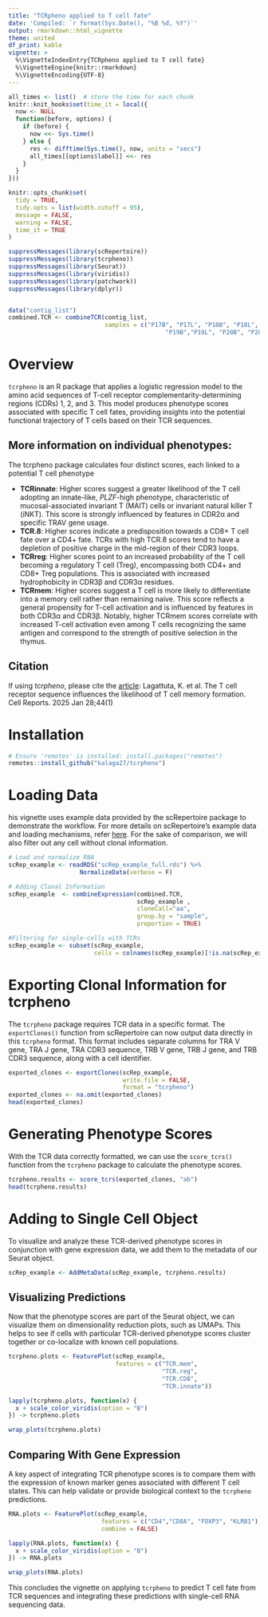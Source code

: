 ```yaml
---
title: "TCRpheno applied to T cell fate"
date: 'Compiled: `r format(Sys.Date(), "%B %d, %Y")`'
output: rmarkdown::html_vignette
theme: united
df_print: kable
vignette: >
  %\VignetteIndexEntry{TCRpheno applied to T cell fate}
  %\VignetteEngine{knitr::rmarkdown}
  %\VignetteEncoding{UTF-8}
---
```


```r
all_times <- list()  # store the time for each chunk
knitr::knit_hooks$set(time_it = local({
  now <- NULL
  function(before, options) {
    if (before) {
      now <<- Sys.time()
    } else {
      res <- difftime(Sys.time(), now, units = "secs")
      all_times[[options$label]] <<- res
    }
  }
}))

knitr::opts_chunk$set(
  tidy = TRUE,
  tidy.opts = list(width.cutoff = 95),
  message = FALSE,
  warning = FALSE,
  time_it = TRUE
)

suppressMessages(library(scRepertoire))
suppressMessages(library(tcrpheno))
suppressMessages(library(Seurat))
suppressMessages(library(viridis))
suppressMessages(library(patchwork))
suppressMessages(library(dplyr))


data("contig_list") 
combined.TCR <- combineTCR(contig_list, 
                           samples = c("P17B", "P17L", "P18B", "P18L", 
                                            "P19B","P19L", "P20B", "P20L"))
```

# Overview

`tcrpheno` is an R package that applies a logistic regression model to the amino acid sequences of T-cell receptor complementarity-determining regions (CDRs) 1, 2, and 3. This model produces phenotype scores associated with specific T cell fates, providing insights into the potential functional trajectory of T cells based on their TCR sequences.

## More information on individual phenotypes:

The tcrpheno package calculates four distinct scores, each linked to a potential T cell phenotype 

* **TCRinnate**: Higher scores suggest a greater likelihood of the T cell adopting an innate-like, *PLZF*-high phenotype, characteristic of mucosal-associated invariant T (MAIT) cells or invariant natural killer T (iNKT). This score is strongly influenced by features in CDR2α and specific TRAV gene usage.  
* **TCR.8**: Higher scores indicate a predisposition towards a CD8+ T cell fate over a CD4+ fate. TCRs with high TCR.8 scores tend to have a depletion of positive charge in the mid-region of their CDR3 loops.  
* **TCRreg**: Higher scores point to an increased probability of the T cell becoming a regulatory T cell (Treg), encompassing both CD4+ and CD8+ Treg populations. This is associated with increased hydrophobicity in CDR3β and CDR3α residues.  
* **TCRmem**: Higher scores suggest a T cell is more likely to differentiate into a memory cell rather than remaining naive. This score reflects a general propensity for T-cell activation and is influenced by features in both CDR3α and CDR3β. Notably, higher TCRmem scores correlate with increased T-cell activation even among T cells recognizing the same antigen and correspond to the strength of positive selection in the thymus.

## Citation 

If using *tcrpheno*, please cite the [article](https://pubmed.ncbi.nlm.nih.gov/39731734/): Lagattuta, K. et al. The T cell receptor sequence influences the likelihood of T cell memory formation. Cell Reports. 2025 Jan 28;44(1)

# Installation 

```r
# Ensure 'remotes' is installed: install.packages("remotes")
remotes::install_github("kalaga27/tcrpheno")
```

# Loading Data

his vignette uses example data provided by the scRepertoire package to demonstrate the workflow. For more details on scRepertoire's example data and loading mechanisms, refer [here](https://www.borch.dev/uploads/screpertoire/articles/loading#example-data-in-screpertoire). For the sake of comparison, we will also filter out any cell without clonal information.

```r
# Load and normalize RNA
scRep_example <- readRDS("scRep_example_full.rds") %>%
                    NormalizeData(verbose = F)

# Adding Clonal Information
scRep_example  <- combineExpression(combined.TCR, 
                                    scRep_example , 
                                    cloneCall="aa", 
                                    group.by = "sample", 
                                    proportion = TRUE)

#Filtering for single-cells with TCRs
scRep_example <- subset(scRep_example, 
                        cells = colnames(scRep_example)[!is.na(scRep_example$CTaa)])
```

# Exporting Clonal Information for tcrpheno

The `tcrpheno` package requires TCR data in a specific format. The ```exportClones()``` function from scRepertoire can now output data directly in this `tcrpheno` format. This format includes separate columns for TRA V gene, TRA J gene, TRA CDR3 sequence, TRB V gene, TRB J gene, and TRB CDR3 sequence, along with a cell identifier.

```r
exported_clones <- exportClones(scRep_example,
                                write.file = FALSE,
                                format = "tcrpheno") 
exported_clones <- na.omit(exported_clones)
head(exported_clones)
```

# Generating Phenotype Scores

With the TCR data correctly formatted, we can use the ```score_tcrs()``` function from the ```tcrpheno``` package to calculate the phenotype scores.

```r
tcrpheno.results <- score_tcrs(exported_clones, "ab")
head(tcrpheno.results)
```

# Adding to Single Cell Object

To visualize and analyze these TCR-derived phenotype scores in conjunction with gene expression data, we add them to the metadata of our Seurat object.

```r
scRep_example <- AddMetaData(scRep_example, tcrpheno.results)
```

## Visualizing Predictions

Now that the phenotype scores are part of the Seurat object, we can visualize them on dimensionality reduction plots, such as UMAPs. This helps to see if cells with particular TCR-derived phenotype scores cluster together or co-localize with known cell populations.

```r
tcrpheno.plots <- FeaturePlot(scRep_example, 
                              features = c("TCR.mem", 
                                           "TCR.reg", 
                                           "TCR.CD8", 
                                           "TCR.innate"))

lapply(tcrpheno.plots, function(x) {
  x + scale_color_viridis(option = "B") 
}) -> tcrpheno.plots

wrap_plots(tcrpheno.plots)
```

## Comparing With Gene Expression

A key aspect of integrating TCR phenotype scores is to compare them with the expression of known marker genes associated with different T cell states. This can help validate or provide biological context to the `tcrpheno` predictions.

```r
RNA.plots <- FeaturePlot(scRep_example, 
                          features = c("CD4","CD8A", "FOXP3", "KLRB1"), 
                          combine = FALSE) 

lapply(RNA.plots, function(x) {
  x + scale_color_viridis(option = "B") 
}) -> RNA.plots

wrap_plots(RNA.plots)
```

This concludes the vignette on applying `tcrpheno` to predict T cell fate from TCR sequences and integrating these predictions with single-cell RNA sequencing data.